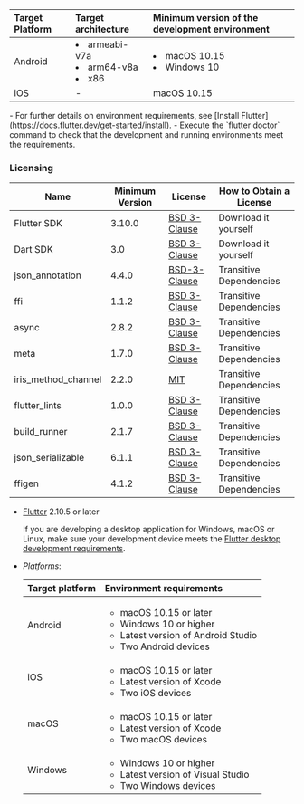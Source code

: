 <PlatformWrapper platform="flutter">

<ProductWrapper product="signaling">

| Target Platform | Target architecture  |Minimum version of the development environment |
|:-------|:-------|:-------|
| Android | <li>armeabi-v7a</li> <li>arm64-v8a</li> <li>x86</li> | <li>macOS 10.15</li> <li>Windows 10</li> |
| iOS | - | macOS 10.15 |

<Admonition type="info">
- For further details on environment requirements, see [Install Flutter](https://docs.flutter.dev/get-started/install).
- Execute the `flutter doctor` command to check that the development and running environments meet the requirements.
</Admonition>

### Licensing

| Name                | Minimum Version | License       | How to Obtain a License    |
|---------------------|-----------------|---------------|----------------------------|
| Flutter SDK         | 3.10.0          | [BSD 3-Clause](https://github.com/flutter/flutter/blob/master/LICENSE)  | Download it yourself        |
| Dart SDK            | 3.0             | [BSD 3-Clause](https://github.com/dart-lang/sdk/blob/master/LICENSE)  | Download it yourself        |
| json_annotation     | 4.4.0           | [BSD-3-Clause](https://pub.dev/packages/json_annotation/license)  | Transitive Dependencies     |
| ffi                 | 1.1.2           | [BSD 3-Clause](https://pub.dev/packages/ffi/license)  | Transitive Dependencies     |
| async               | 2.8.2           | [BSD 3-Clause](https://pub.dev/packages/async/license)  | Transitive Dependencies     |
| meta                | 1.7.0           | [BSD 3-Clause](https://pub.dev/packages/meta/license)  | Transitive Dependencies     |
| iris_method_channel | 2.2.0           | [MIT](https://pub.dev/packages/iris_method_channel/license)           | Transitive Dependencies     |
| flutter_lints       | 1.0.0           | [BSD 3-Clause](https://pub.dev/packages/flutter_lints/license)  | Transitive Dependencies     |
| build_runner        | 2.1.7           | [BSD 3-Clause](https://pub.dev/packages/build_runner/license)  | Transitive Dependencies     |
| json_serializable   | 6.1.1           | [BSD 3-Clause](https://pub.dev/packages/json_serializable/license)  | Transitive Dependencies     |
| ffigen              | 4.1.2           | [BSD 3-Clause](https://pub.dev/packages/ffigen/license)  | Transitive Dependencies     |

</ProductWrapper>

<ProductWrapper notAllowed="signaling, cloud-recording">

- [Flutter](https://docs.flutter.dev/get-started/install) 2.10.5 or later 
    
    If you are developing a desktop application for Windows, macOS or Linux, make sure your development device meets the [Flutter desktop development requirements](https://docs.flutter.dev/development/platform-integration/desktop).

- *Platforms*:

    | Target platform | Environment requirements |
    |:----------------|:-------------------------|
    | Android | <ul><li>macOS 10.15 or later</li><li>Windows 10 or higher</li><li>Latest version of Android Studio</li><li>Two Android devices</li></ul> |
    | iOS | <ul><li>macOS 10.15 or later</li><li>Latest version of Xcode</li><li>Two iOS devices</li></ul> |
    | macOS | <ul><li>macOS 10.15 or later</li><li>Latest version of Xcode</li><li>Two macOS devices</li></ul> |
    | Windows | <ul><li>Windows 10 or higher</li><li>Latest version of Visual Studio</li><li>Two Windows devices</li></ul> |

</ProductWrapper>

</PlatformWrapper>
